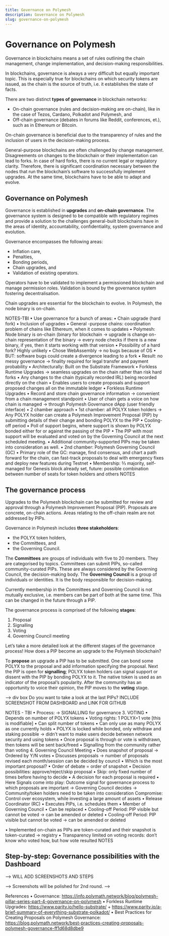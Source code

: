 ```yaml
---
title: Governance on Polymesh
description: Governance on Polymesh
slug: governance-on-polymesh
---
```


# Governance on Polymesh

Governance in blockchains means a set of rules outlining the chain management, change implementation, and decision-making responsibilities.

In blockchains, governance is always a very difficult but equally important topic. This is especially true for blockchains on which security tokens are issued, as the chain is the source of truth, i.e. it establishes the state of facts.

There are two distinct **types of governance** in blockchain networks:
-	On-chain governance (rules and decision-making are on-chain), like in the case of Tezos, Cardano, Polkadot and Polymesh, and
-	Off-chain governance (debates in forums like Reddit, conferences, et.), such as in Ethereum or Bitcoin.

On-chain governance is beneficial due to the transparency of rules and the inclusion of users in the decision-making process.

General-purpose blockchains are often challenged by change management. Disagreements on changes to the blockchain or their implementation can lead to forks. In case of hard forks, there is no current legal or regulatory clarity. Therefore, there is significant coordination necessary between the nodes that run the blockchain’s software to successfully implement upgrades. At the same time, blockchains have to be able to adapt and evolve.

## Governance on Polymesh

Governance is established in **upgrades** and **on-chain governance**. The governance system is designed to be compatible with regulatory regimes and provide a solution to the challenges general-built blockchains have in the areas of identity, accountability, confidentiality, system governance and evolution.

Governance encompasses the following areas:
-	Inflation care,
-	Penalties,
-	Bonding periods,
-	Chain upgrades, and 
-	Validation of existing operators.

Operators have to be validated to implement a permissioned blockchain and manage permission roles. Validation is bound by the governance system fostering decentralisation.

Chain upgrades are essential for the blockchain to evolve. In Polymesh, the node binary is on-chain.


NOTES-TBI
•	Use governance for a bunch of areas:
•	Chain upgrade (hard fork)
•	Inclusion of upgrades
•	General -purpose chains: coordination problem of chains like Ethereum, when it comes to updates
•	Polymesh: Node binary is on-chain (binary for blockchain → upgrade is change on-chain representation of the binary → every node checks if there is a new binary, if yes, then it starts working with that version
•	Possibility of a hard fork? Highly unlikely
•	Chose WebAssembly → no bugs because of OS
•	BUT: software bugs could create a divergence leading to a fork
•	Result: no messy governance → finality required for legal transfer and payment probability
•	Architecturally: Built on the Substrate Framework
•	Forkless Runtime Upgrades → seamless upgrades on the chain rather than risk hard forks
•	Any changes to the chain (typically recorded IRL) being recorded directly on the chain
•	Enables users to create proposals and support proposed changes all on the immutable ledger
•	Forkless Runtime Upgrades 
•	Record and store chain governance information → convenient from a chain management standpoint 
•	User of chain gets a voice on how chain is managed → through Polymesh Governance dApp (user friendly interface)
•	2 chamber approach
•	1st chamber: all POLYX token holders →  Any POLYX holder can create a Polymesh Improvement Proposal (PIP) by submitting details of their change and bonding POLYX to the PIP
•	Cooling-off period
•	Poll of support begins, where support is shown by POLYX bonded either for or against the passing of the PIP
•	The PIP with most support will be evaluated and voted on by the Governing Council at the next scheduled meeting.
•	Additional community-supported PIPs may be taken into consideration as well.
•	2nd chamber: Polymesh Governing Council (GC) 
•	Primary role of the GC: manage, find consensus, and chart a path forward for the chain, can fast-track proposals to deal with emergency fixes and deploy new features during Testnet 
•	Membership: ⅔ majority, self-managed for Genesis block already set, future: possible combination between number of seats for token holders and others
NOTES


## The governance process

Upgrades to the Polymesh blockchain can be submitted for review and approval through a Polymesh Improvement Proposal (PIP). Proposals are concrete, on-chain actions. Areas relating to the off-chain realm are not addressed by PIPs.

Governance in Polymesh includes **three stakeholders**:
-	the POLYX token holders,
-	the Committees, and
-	the Governing Council.

The **Committees** are groups of individuals with five to 20 members. They are categorised by topics. Committees can submit PIPs, so-called community-curated PIPs. These are always considered by the Governing Council, the decision-making body.
The **Governing Council** is a group of individuals or identities. It is the body responsible for decision-making.

Currently membership in the Committees and Governing Council is not mutually exclusive, i.e. members can be part of both at the same time. This can be changed in the future through a PIP.

The governance process is comprised of the following **stages**:
1.	Proposal
2.	Signalling
3.	Voting
4.	Governing Council meeting

Let’s take a more detailed look at the different stages of the governance process! How does a PIP become an upgrade to the Polymesh blockchain?

To **propose** an upgrade a PIP has to be submitted. One can bond some POLYX to the proposal and add information specifying the proposal. Next the PIP is open for **signalling**; POLYX token holders can signal support or dissent with the PIP by bonding POLYX to it. The native token is used as an indicator of the proposal’s popularity. After the community has an opportunity to voice their opinion, the PIP moves to the **voting** stage.

--> div box
Do you want to take a look at the last PIPs?
INCLUDE SCREENSHOT FROM DASHBOARD and LINK FOR GITHUB


NOTES - TBI
•	Process:
		→ SIGNALLING for governance
3.	VOTING
•	Depends on number of POLYX tokens
•	Voting rights: 1 POLYX=1 vote [this is modifiable]
•	Can split number of tokens
•	Can only use as many POLYX as one currently holds
•	POLYX is locked while bonded, only withdraw and staking possible → didn’t want to make users decide between network security and using tokens
•	Once proposal is through or vote is withdrawn, then tokens will be sent back/freed
•	Signalling from the community rather than voting
4.	Governing Council Meeting
•	Does snapshot of proposal → Ordered by Y/N votes
•	Discusses proposals → number of proposals revised each month/session can be decided by council
•	Which is the most important proposal?
•	Order of debate = order of snapshot
•	Decision possibilities: approve/reject/skip proposal
•	Skip: only fixed number of times before having to decide
•	A decision for each proposal is required
•	Here Signals come into play: Outcome signal for governance process to which proposals are important → Governing Council decides
→ Community/token holders need to be taken into consideration
Compromise: Control over ecosystem, while investing a large amount of assets
•	Release Coordinator (RC) 
•	Executes PIPs, i.e. schedules them
•	Member of Governing Council
•	Can be replaced
•	Cooling-off Period: PIP visible but cannot be voted → can be amended or deleted 
•	Cooling-off Period: PIP visible but cannot be voted → can be amended or deleted 

•	Implemented on-chain as PIPs are token-curated and their snapshot is token-curated → registry
•	Transparency limited on voting records: don’t know who voted how, but how vote resulted
NOTES


## Step-by-step: Governance possibilities with the Dashboard

--> WILL ADD SCREENSHOTS AND STEPS

--> Screenshots will be polished for 2nd round. -->

References
•	Governance: https://info.polymath.network/blog/polymesh-pillar-series-part-4-governance-on-polymesh
•	Forkless Runtime Upgrades: https://www.parity.io/hello-substrate/ + https://www.parity.io/a-brief-summary-of-everything-substrate-polkadot/ 
•	Best Practices for Creating Proposals on Polymesh Governance: https://blog.polymath.network/best-practices-creating-proposals-polymesh-governance-ff1d68d8dbe9 
